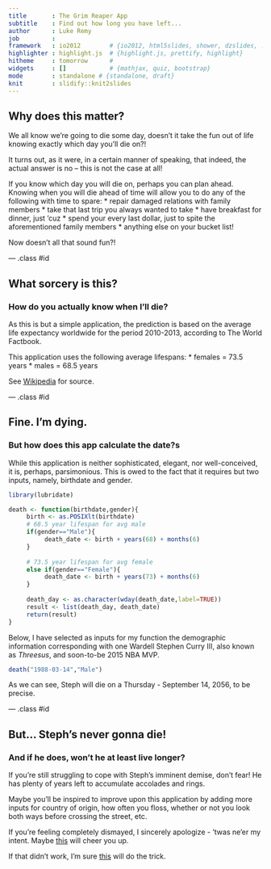 ```yaml
---
title       : The Grim Reaper App
subtitle    : Find out how long you have left...
author      : Luke Remy
job         : 
framework   : io2012        # {io2012, html5slides, shower, dzslides, ...}
highlighter : highlight.js  # {highlight.js, prettify, highlight}
hitheme     : tomorrow      # 
widgets     : []            # {mathjax, quiz, bootstrap}
mode        : standalone # {standalone, draft}
knit        : slidify::knit2slides
---
```


## Why does this matter?


We all know we're going to die some day, doesn't it take the fun out of life knowing exactly which day you'll die on?!

It turns out, as it were, in a certain manner of speaking, that indeed, the actual answer is no -- this is not the case at all!

If you know which day you will die on, perhaps you can plan ahead.  Knowing when you will die ahead of time will allow you to do any of the following with time to spare:
* repair damaged relations with family members
* take that last trip you always wanted to take
* have breakfast for dinner, just 'cuz
* spend your every last dollar, just to spite the aforementioned family members 
* anything else on your bucket list!

Now doesn't all that sound fun?!

--- .class #id 

## What sorcery is this?
### How do you actually know when I'll die?

As this is but a simple application, the prediction is based on the average life expectancy worldwide for the period 2010-2013, according to The World Factbook.

This application uses the following average lifespans:
* females = 73.5 years
* males = 68.5 years

See [Wikipedia](http://en.wikipedia.org/wiki/List_of_countries_by_life_expectancy) for source.

--- .class #id 

## Fine. I'm dying. 
### But how does this app calculate the date?s

While this application is neither sophisticated, elegant, nor well-conceived, it is, perhaps, parsimonious.  This is owed to the fact that it requires but two inputs, namely, birthdate and gender.

```r
library(lubridate)

death <- function(birthdate,gender){
     birth <- as.POSIXlt(birthdate)
     # 68.5 year lifespan for avg male
     if(gender=="Male"){
          death_date <- birth + years(68) + months(6)
     } 
     
     # 73.5 year lifespan for avg female
     else if(gender=="Female"){
          death_date <- birth + years(73) + months(6)
     }
     
     death_day <- as.character(wday(death_date,label=TRUE))
     result <- list(death_day, death_date)
     return(result)
}
```
Below, I have selected as inputs for my function the demographic information corresponding with one Wardell Stephen Curry III, also known as _Threesus_, and soon-to-be 2015 NBA MVP.
```r
death("1988-03-14","Male")
```

As we can see, Steph will die on a Thursday - September 14, 2056, to be precise.


--- .class #id 

## But... Steph's never gonna die!
### And if he does, won't he at least live longer?



If you're still struggling to cope with Steph's imminent demise, don't fear!  He has plenty of years left to accumulate accolades and rings.  




Maybe you'll be inspired to improve upon this application by adding more inputs for country of origin, how often you floss, whether or not you look both ways before crossing the street, etc.



If you're feeling completely dismayed, I sincerely apologize - 'twas ne'er my intent.  Maybe [this](http://www.wikihow.com/Live-a-Long-Life) will cheer you up.

If that didn't work, I'm sure [this](http://l.yimg.com/bt/api/res/1.2/q2JHX2SeaJim1uJ0m0jfxw--/YXBwaWQ9eW5ld3M7aWw9cGxhbmU7cT03NTt3PTYwMA--/http://media.zenfs.com/en/person/Ysports/stephen-curry-basketball-headshot-photo.jpg) will do the trick.




